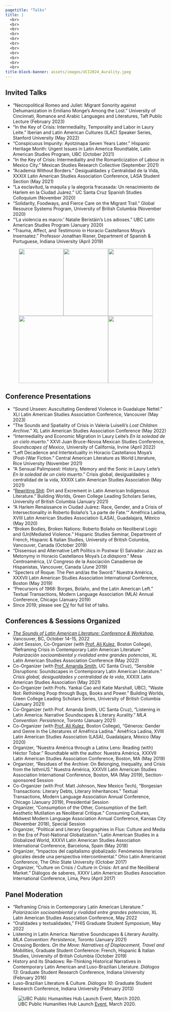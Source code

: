 ```yaml
---
pagetitle: "Talks" 
title: |
  <br>
  <br>
  <br>
  <br>
  <br>
  <br>
  <br>
  <br>
  <br>
  <br>
  <br>
title-block-banner: assets/images/UCI2024_Aurality.jpeg
---
```




## Invited Talks
* “Necropolitical Romeo and Juliet: Migrant Sonority against Dehumanization in Emiliano Monge’s Among the Lost.” University of Cincinnati, Romance and Arabic Languages and Literatures, Taft Public Lecture (February 2023)
* "In the Key of Crisis: Intermediality, Temporality and Labor in Laury Leite." Iberian and Latin American Cultures (ILAC) Speaker Series, Stanford University (May 2022)
* “Conspicuous Impunity: Ayotzinapa Seven Years Later.” Hispanic Heritage Month: Urgent Issues in Latin America Roundtable, Latin American Studies Program, UBC (October 2021)
* “In the Key of Crisis: Intermediality and the Romanticization of Labour in Mexico City.” Mexican Studies Research Collective (September 2021)
* “Academia Without Borders.” Desigualdades y Centralidad de la Vida, XXXIX Latin American Studies Association Conference, LASA Student Section (May 2021)
* "La esclavitud, la maquila y la alegoría fracasada: Un renacimiento de Harlem en la Ciudad Juárez.” UC Santa Cruz Spanish Studies Colloquium (November 2020)
* “Solidarity, Foodways, and Fierce Care on the Migrant Trail.” Global Resource Systems Program, University of British Columbia (November 2020)
* “‘La violencia es macro:’ Natalie Beristáin’s Los adioses.” UBC Latin American Studies Program (January 2020)
* “Trauma, Affect, and Testimonio in Horacio Castellanos Moya’s Insensatez.” Professor Jonathan Risner, Department of Spanish & Portuguese, Indiana University (April 2019)


::: {.column-page-left}
::: {style="text-align: center;"}
![](assets/images/Talks_Stanford2022.png){width=140 height=210}![](assets/images/Talks_UCinn_Necropolitical-R&J.jpg){width=140 height=210}![](assets/images/Talks_UCSC_Alegoria-fracasada.jpg){width=140 height=210}![](assets/images/Talks_LAS-Ayotzinapa2021-orig.png){width=280 height=210}![](assets/images/Talks_MSRC_Job-Market.png){width=140 height=210}
:::
:::

## Conference Presentations 

* “Sound Unseen: Auscultating Gendered Violence in Guadalupe Nettel.” XLI Latin American Studies Association Conference, Vancouver (May 2023)
* “The Sounds and Spatiality of Crisis in Valeria Luiselli’s _Lost Children Archive_.” XL Latin American Studies Association Conference (May 2022)
* "Intermediality and Economic Migration in Laury Leite’s _En la soledad de un cielo muerto_." XXVI Juan Bruce-Novoa Mexican Studies Conference, _Soundscapes of Mexico_, University of California, Irvine (April 2022)
* “Left Decadence and Intertextuality in Horacio Castellanos Moya’s (Post-)War Fiction.” Central American Literature as World Literature, Rice University (November 2021)
* “A Sensual Palimpsest: History, Memory and the Sonic in Laury Leite’s _En la soledad de un cielo muerto_.” Crisis global, desigualdades y centralidad de la vida, XXXIX Latin American Studies Association (May 2021)
* “[Rewriting Shit](https://youtu.be/nDUspX0GRlo?t=1425): Dirt and Excrement in Latin American Indigenous Literature.” Building Worlds, Green College Leading Scholars Series, University of British Columbia (January 2021)
* “A Harlem Renaissance in Ciudad Juárez: Race, Gender, and a Crisis of Intersectionality in Roberto Bolaño’s ‘La parte de Fate.’” Améfrica Ladina, XVIII Latin American Studies Association (LASA), Guadalajara, México (May 2020)
* “Broken Bodies, Broken Nations: Roberto Bolaño on Neoliberal Logic and (Un)Mediated Violence.” Hispanic Studies Seminar, Department of French, Hispanic & Italian Studies, University of British Columbia, Vancouver, Canada (October 2019)
* “Dissensus and Alternative Left Politics in Postwar El Salvador: Jazz as Metonymy in Horacio Castellanos Moya’s _La diáspora_.” Mesa Centroamérica, LV Congreso de la Asociación Canadiense de Hispanistas, Vancouver, Canada (June 2019)
* “Specters of Roque: The Pen and/as the Sword.” Nuestra América, XXXVII Latin American Studies Association International Conference, Boston (May 2019)
* “Precursors of 1968: Borges, Bolaño, and the Latin American Left.” Textual Transactions, Modern Language Association (MLA) Annual Conference, Chicago (January 2019)
* Since 2019; please see [CV](/assets/research/CV_TamaraMitchell.pdf) for full list of talks.


## Conferences & Sessions Organized
* [_The Sounds of Latin American Literature: Conference & Workshop_](https://blogs.ubc.ca/sonidolit/), Vancouver, BC, October 14-15, 2022
* Joint Session, Co-Organizer (with [Prof. Ali Kulez](https://www.bc.edu/content/bc-web/schools/mcas/departments/romance-languages/people/faculty-directory/kulez_ali.html), Boston College), “Reframing Crisis in Contemporary Latin American Literature.” _Polarización socioambiental y rivalidad entre grandes potencias_, XL Latin American Studies Association Conference (May 2022)
* Co-Organizer (with [Prof. Amanda Smith](https://smith.sites.ucsc.edu), UC Santa Cruz), “Sensible Disruptions: Soundscapes in Contemporary Latin American Literature.” _Crisis global, desigualdades y centralidad de la vida_, XXXIX Latin American Studies Association (May 2021)
* Co-Organizer (with Profs. Yankai Cao and Katie Marshall, UBC), “Waste Not: Rethinking Poop through Bugs, Books and Power.” Building Worlds, Green College Leading Scholars Series, University of British Columbia (January 2021)
* Co-Organizer (with Prof. Amanda Smith, UC Santa Cruz), "Listening in Latin America: Narrative Soundscapes & Literary Aurality." _MLA Convention: Persistence_, Toronto (January 2021)
* Co-Organizer (with [Prof. Ali Kulez](https://www.alikulez.com/research), Boston College), "Géneros: Gender and Genre in the Literatures of Améfrica Ladina." Améfrica Ladina, XVIII Latin American Studies Association (LASA), Guadalajara, México (May 2020)
* Organizer, "Nuestra América through a Latinx Lens: Reading (with) Héctor Tobar.” Roundtable with the author. Nuestra América, XXXVII Latin American Studies Association Conference, Boston, MA (May 2019)
* Organizer, “Residues of the Archive: On Belonging, Inequality, and Crisis from the IsthmUS.” Nuestra América, XXXVII Latin American Studies Association International Conference, Boston, MA (May 2019), Section-sponsored Session
* Co-Organizer (with Prof. Matt Johnson, New Mexico Tech), “Borgesian Transactions: Literary Debts, Literary Inheritances.” Textual Transactions, Modern Language Association Annual Conference, Chicago (January 2019), Presidential Session
* Organizer, “Consumption of the Other, Consumption of the Self: Aesthetic Mutilation as Neoliberal Critique.” Consuming Cultures, Midwest Modern Language Association Annual Conference, Kansas City (November 2018), Special Session
* Organizer, “Political and Literary Geographies in Flux: Culture and Media in the Era of Post-National Globalization.” Latin American Studies in a Globalized World, XXXVI Latin American Studies Association International Conference, Barcelona, Spain (May 2018)
* Organizer, “Impactos del capitalismo globalizado: Fenómenos literarios glocales desde una perspectiva intercontinental.” Ohio Latin Americanist Conference, The Ohio State University (October 2017)
* Organizer, “Culture on Crisis / Culture in Crisis: Art and the Neoliberal Market.” Diálogos de saberes, XXXV Latin American Studies Association International Conference, Lima, Peru (April 2017)

## Panel Moderation

* “Reframing Crisis in Contemporary Latin American Literature.” _Polarización socioambiental y rivalidad entre grandes potencias_, XL Latin American Studies Association Conference, May 2022
* “Oralidades y textualidades,” FHIS Graduate Student Symposium, May 2022
* Listening in Latin America: Narrative Soundscapes & Literary Aurality. _MLA Convention: Persistence_, Toronto (January 2021)
* Crossing Borders. _On the Move: Narratives of Displacement, Travel and Mobilities_, Graduate Student Conference: French, Hispanic & Italian Studies, University of British Columbia (October 2019)
* History and its Shadows: Re-Thinking Historical Narratives in Contemporary Latin American and Luso-Brazilian Literature. _Diálogos 13_: Graduate Student Research Conference, Indiana University (February 2016)
* Luso-Brazilian Literature & Culture. _Diálogos 10_: Graduate Student Research Conference, Indiana University (February 2013)

::: {.column-page-left}

![UBC Public Humanities Hub Launch [Event](https://www.arts.ubc.ca/news/ubc-public-humanities-hub-launches-to-help-scholars-share-expertise-on-urgent-societal-issues/), March 2020.](assets/images/PHHLuncheon_March2020.jpg)

:::
